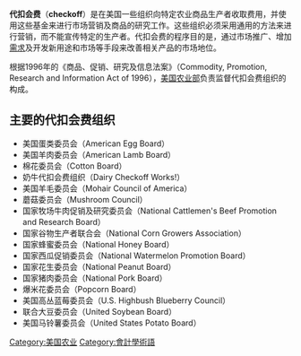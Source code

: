 {{Globalize|time=2021-12-24T02:26:02+00:00}}
{{Unreferenced|time=2021-12-24T02:26:02+00:00}}
'''代扣会费'''（'''checkoff'''）是在美国一些组织向特定农业商品生产者收取费用，并使用这些基金来进行市场营销及商品的研究工作。这些组织必须采用通用的方法来进行营销，而不能宣传特定的生产者。代扣会费的程序目的是，通过市场推广、增加[[需求|需求]]及开发新用途和市场等手段来改善相关产品的市场地位。

根据1996年的《商品、促销、研究及信息法案》（Commodity, Promotion, Research and Information Act of 1996），[[美国农业部|美国农业部]]负责监督代扣会费组织的构成。

== 主要的代扣会费组织 ==
* 美国蛋类委员会（American Egg Board）
* 美国羊肉委员会（American Lamb Board）
* 棉花委员会（Cotton Board）
* 奶牛代扣会费组织（Dairy Checkoff Works!）
* 美国羊毛委员会（Mohair Council of America）
* 蘑菇委员会（Mushroom Council）
* 国家牧场牛肉促销及研究委员会（National Cattlemen's Beef Promotion and Research Board）
* 国家谷物生产者联合会（National Corn Growers Association）
* 国家蜂蜜委员会（National Honey Board）
* 国家西瓜促销委员会（National Watermelon Promotion Board）
* 国家花生委员会（National Peanut Board）
* 国家猪肉委员会（National Pork Board）
* 爆米花委员会（Popcorn Board）
* 美国高丛蓝莓委员会（U.S. Highbush Blueberry Council）
* 联合大豆委员会（United Soybean Board）
* 美国马铃薯委员会（United States Potato Board）


{{agri-stub}}
{{org-stub}}

[[Category:美国农业|Category:美国农业]]
[[Category:會計學術語|Category:會計學術語]]